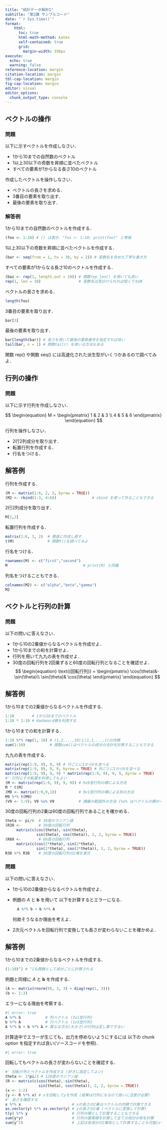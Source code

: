 ```yaml
---
title: "統計データ解析I"
subtitle: "第2講 サンプルコード"
date: "`r Sys.time()`"
format:
    html: 
      toc: true
      html-math-method: katex
      self-contained: true
      grid: 
        margin-width: 350px
execute: 
  echo: true
  warning: false
reference-location: margin
citation-location: margin
tbl-cap-location: margin
fig-cap-location: margin
editor: visual
editor_options: 
  chunk_output_type: console
---
```


## ベクトルの操作

### 問題

以下に示すベクトルを作成しなさい．

-   1から10までの自然数のベクトル
-   1以上30以下の奇数を昇順に並べたベクトル
-   すべての要素が1からなる長さ10のベクトル

作成したベクトルを操作しなさい．

-   ベクトルの長さを求める．
-   3番目の要素を取り出す．
-   最後の要素を取り出す．

### 解答例

1から10までの自然数のベクトルを作成する．

```r
(foo <- 1:10) # () は表示．"foo <- 1:10; print(foo)" と等価
```

1以上30以下の奇数を昇順に並べたベクトルを作成する．

```r
(bar <- seq(from = 1, to = 30, by = 2)) # 変数名を含めた丁寧な書き方
```

すべての要素が1からなる長さ10のベクトルを作成する．

```r
(baz <- rep(1, length.out = 10)) # 関数rep_len() を用いても良い
rep(1, len = 10)                 # 変数名は見分けられれば短くてもOK
```

ベクトルの長さを求める．

```r
length(foo)
```

3番目の要素を取り出す．

```r
bar[3]
```

最後の要素を取り出す．

```r
bar[length(bar)] # 長さを用いて最後の要素番号を指定すれば良い
tail(bar, n = 1) # 関数tail() を用いる方法もある
```

::: callout-note
関数 rep() や関数 seq() には高速化された派生型がいくつかあるので調べてみよ．
:::

## 行列の操作

### 問題

以下に示す行列を作成しなさい．

$$
  \begin{equation}
    M = 
    \begin{pmatrix}
      1  & 2  & 3  \\
      4  & 5  & 6 
    \end{pmatrix}
  \end{equation}
$$

行列を操作しなさい．

-   2行2列成分を取り出す．
-   転置行列を作成する．
-   行名をつける．

## 解答例

行列を作成する．

```r
(M <- matrix(1:6, 2, 3, byrow = TRUE))
(M2 <- rbind(1:3, 4:6))                # cbind を使って作ることもできる
```

2行2列成分を取り出す．

```r
M[2,2]
```

転置行列を作成する．

```r
matrix(1:6, 3, 2)  # 愚直に作成し直す
t(M)               # 関数t()を調べてみよ
```

行名をつける．

```r
rownames(M) <- c("first","second")
M                                  # print(M) と同義
```

列名をつけることもできる．

```r
colnames(M2) <- c("alpha","beta","gamma")
M2
```

## ベクトルと行列の計算

### 問題

以下の問いに答えなさい．

-   1から10の2乗値からなるベクトルを作成せよ．
-   1から10までの和を計算せよ．
-   行列を用いて九九の表を作成せよ．
-   30度の回転行列を2回乗ずると60度の回転行列となることを確認せよ． $$
    \begin{equation}
      \text{(回転行列)}
      =
      \begin{pmatrix}
        \cos(\theta)&-\sin(\theta)\\
        \sin(\theta)& \cos(\theta)
      \end{pmatrix}
    \end{equation}
    $$

## 解答例

1から10までの2乗値からなるベクトルを作成する．

```r
1:10        # 1から10までのベクトル
1:10 * 1:10 # Hadamard積を利用する
```

1から10までの和を計算する．

```r
1:10 %*% rep(1, 10) # (1,2,...,10)と(1,1,...,1)の内積
sum(1:10)           # 関数sum()はベクトルの成分の合計を計算することもできる
```

九九の表を作成する．

```r
matrix(rep(1:9, 9), 9, 9) # 行ごとに1から9を並べる
matrix(rep(1:9, 9), 9, 9, byrow = TRUE) # 列ごとに1から9を並べる
matrix(rep(1:9, 9), 9, 9) * matrix(rep(1:9, 9), 9, 9, byrow = TRUE)
#' 行列とその転置を利用してもよい
(M <- matrix(rep(1:9, 9), 9, 9)) # 9x9型行列の積による方法
M * t(M) 
(M9 <- matrix(1:9,9,1))          # 9x1型行列の積による別の方法
M9 %*% t(M9) 
(V9 <- 1:9); V9 %o% V9           # 講義の範囲外の方法 (%o% はベクトルの積の一つ)
```

30度の回転行列の2乗は60度の回転行列であることを確かめる．

```r
theta <- pi/6  # 30度のラジアン値
(R30 <-        # 30度の回転行列
     matrix(c(cos(theta),-sin(theta),
              sin(theta), cos(theta)), 2, 2, byrow = TRUE))
(R60 <-        # 60度の回転行列
     matrix(c(cos(2*theta),-sin(2*theta),
              sin(2*theta), cos(2*theta)), 2, 2, byrow = TRUE))
R30 %*% R30    # 30度の回転行列の2乗を表示
```

### 問題

以下の問いに答えなさい．

-   1から10の2乗値からなるベクトルを作成せよ．

-   例題の $A$ と $\boldsymbol{b}$ を用いて 以下を計算するとエラーになる．

    ``` r
      A %*% b + b %*% A   
    ```

    何故そうなるか理由を考えよ．

-   2次元ベクトルを回転行列で変換しても長さが変わらないことを確かめよ．

## 解答例

1から10までの2乗値からなるベクトルを作成する．

```r
(1:10)^2 # ^2も関数として成分ごとに計算される
```

例題と同様に $A$ と $\boldsymbol{b}$ を作成する．

```r
(A <- matrix(rnorm(9), 3, 3) + diag(rep(1, 3)))
(b <- 1:3)
```

エラーになる理由を考察する．

```r
#| error: true
A %*% b           # 列ベクトル (3x1型行列)
b %*% A           # 行ベクトル (1x3型行列)
A %*% b + b %*% A # 異なる次元(大きさ)の行列は足し算できない
```

::: callout-tip
計算途中でエラーが生じても，出力を停めないようにするには 以下の chunk option を指定すれば良い(ソースコードを参照)．

``` r
#| error: true
```
:::

回転してもベクトルの長さが変わらないことを確認する．

```r
#' 回転行列とベクトルを作成する (好きに設定してよい)
theta <- 2*pi/3 # 120度のラジアン値
(R <- matrix(c(cos(theta),-sin(theta),
               sin(theta), cos(theta)), 2, 2, byrow = TRUE))
(x <- 1:2)
(y <- R %*% x) # xを回転してyを作成 (結果は行列になるので扱いに注意が必要)
#' 長さを確認する
x %*% x                       # xの長さの2乗はベクトルの内積で計算できる
as.vector(y) %*% as.vector(y) # yの長さの2乗 (ベクトルに変換して計算)
t(y) %*% y                    # 行列の積として計算することもできる
sum(y*y)                      # 行列の要素積を計算して全ての成分の和を計算
sum(y^2)                      # 上記は各成分の2乗和として計算することも可能(xも同様)
```
